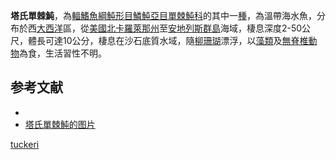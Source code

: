 {{Speciesbox
| taxon = Monacanthus tuckeri
| image = Monocanthus tuckeri (Slender filefish) Haiti.jpg
| status = NE
| status_system = IUCN3.1
| binomial_authority = [[Bean|Bean]], 1906
| synonyms = 
}}

'''塔氏單棘魨'''，為[[輻鰭魚綱|輻鰭魚綱]][[魨形目|魨形目]][[鱗魨亞目|鱗魨亞目]][[單棘魨科|單棘魨科]]的其中一[[種|種]]，為溫帶海水魚，分布於西[[大西洋|大西洋]]區，從[[美國|美國]][[北卡羅萊那州|北卡羅萊那州]]至[[安地列斯群島|安地列斯群島]]海域，棲息深度2-50公尺，體長可達10公分，棲息在沙石底質水域，隨[[柳珊瑚|柳珊瑚]]漂浮，以[[藻類|藻類]]及[[無脊椎動物|無脊椎動物]]為食，生活習性不明。

==参考文献==
*{{FishBase_species|genus=Monacanthus|species=tuckeri|year=2014|month=3}}
* [https://www.diverosa.com/Bonaire/BON-001%20juvenile%20Slender%20filefish,%20Monacanthus%20tuckeri.jpg 塔氏單棘魨的图片] {{Wayback|url=https://www.diverosa.com/Bonaire/BON-001%20juvenile%20Slender%20filefish,%20Monacanthus%20tuckeri.jpg |date=20190322083954 }}

{{魚類小作品}}
{{taxonbar}}
[[Category:單棘魨屬|tuckeri]]